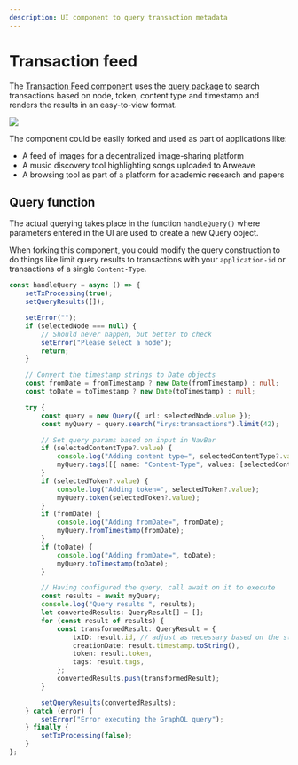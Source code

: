 ```yaml
---
description: UI component to query transaction metadata
---
```



# Transaction feed

The [Transaction Feed component](https://provenance-toolkit.irys.xyz/transaction-feed) uses the [query package](/developer-docs/querying/query-package) to search transactions based on node, token, content type and timestamp and renders the results in an easy-to-view format.

<img
	className="border border-[#FEF4EE] rounded mt-5 md:w-5/6 w-full"
	src="/img/provenance-toolkit/transanaction-feed.png"
/>

The component could be easily forked and used as part of applications like:

-   A feed of images for a decentralized image-sharing platform
-   A music discovery tool highlighting songs uploaded to Arweave
-   A browsing tool as part of a platform for academic research and papers

## Query function

The actual querying takes place in the function `handleQuery()` where parameters entered in the UI are used to create a new Query object.

When forking this component, you could modify the query construction to do things like limit query results to transactions with your `application-id` or transactions of a single `Content-Type`.

```ts filename="components/TransactionFeed.ts"
const handleQuery = async () => {
	setTxProcessing(true);
	setQueryResults([]);

	setError("");
	if (selectedNode === null) {
		// Should never happen, but better to check
		setError("Please select a node");
		return;
	}

	// Convert the timestamp strings to Date objects
	const fromDate = fromTimestamp ? new Date(fromTimestamp) : null;
	const toDate = toTimestamp ? new Date(toTimestamp) : null;

	try {
		const query = new Query({ url: selectedNode.value });
		const myQuery = query.search("irys:transactions").limit(42);

		// Set query params based on input in NavBar
		if (selectedContentType?.value) {
			console.log("Adding content type=", selectedContentType?.value);
			myQuery.tags([{ name: "Content-Type", values: [selectedContentType?.value] }]);
		}
		if (selectedToken?.value) {
			console.log("Adding token=", selectedToken?.value);
			myQuery.token(selectedToken?.value);
		}
		if (fromDate) {
			console.log("Adding fromDate=", fromDate);
			myQuery.fromTimestamp(fromDate);
		}
		if (toDate) {
			console.log("Adding fromDate=", toDate);
			myQuery.toTimestamp(toDate);
		}

		// Having configured the query, call await on it to execute
		const results = await myQuery;
		console.log("Query results ", results);
		let convertedResults: QueryResult[] = [];
		for (const result of results) {
			const transformedResult: QueryResult = {
				txID: result.id, // adjust as necessary based on the structure of results
				creationDate: result.timestamp.toString(),
				token: result.token,
				tags: result.tags,
			};
			convertedResults.push(transformedResult);
		}

		setQueryResults(convertedResults);
	} catch (error) {
		setError("Error executing the GraphQL query");
	} finally {
		setTxProcessing(false);
	}
};
```
